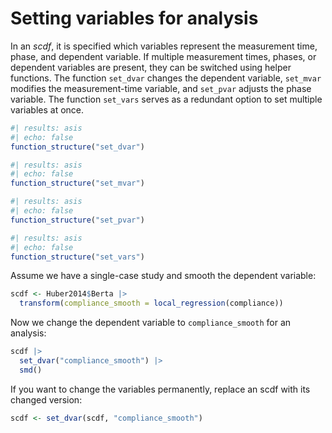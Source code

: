 # Setting variables for analysis {#sec-setvars}

In an *scdf*, it is specified which variables represent the measurement time, phase, and dependent variable. If multiple measurement times, phases, or dependent variables are present, they can be switched using helper functions. The function `set_dvar` changes the dependent variable, `set_mvar` modifies the measurement-time variable, and `set_pvar` adjusts the phase variable. The function `set_vars` serves as a redundant option to set multiple variables at once.

```r
#| results: asis
#| echo: false
function_structure("set_dvar")
```

```r
#| results: asis
#| echo: false
function_structure("set_mvar")
```

```r
#| results: asis
#| echo: false
function_structure("set_pvar")
```

```r
#| results: asis
#| echo: false
function_structure("set_vars")
```

Assume we have a single-case study and smooth the dependent variable:

```r
scdf <- Huber2014$Berta |> 
  transform(compliance_smooth = local_regression(compliance))
```

Now we change the dependent variable to `compliance_smooth` for an analysis:

```r
scdf |> 
  set_dvar("compliance_smooth") |> 
  smd()
```

If you want to change the variables permanently, replace an scdf with its changed version:

```r
scdf <- set_dvar(scdf, "compliance_smooth")
```


